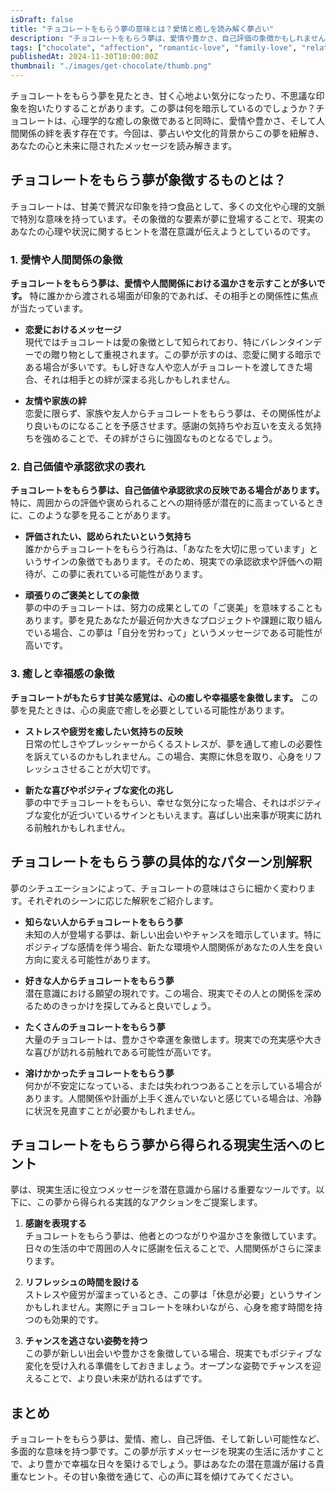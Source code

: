 ```yaml
---
isDraft: false
title: "チョコレートをもらう夢の意味とは？愛情と癒しを読み解く夢占い"
description: "チョコレートをもらう夢は、愛情や豊かさ、自己評価の象徴かもしれません。夢占いや心理学、文化的な視点から、その深い意味を紐解き、現実生活へのヒントをお届けします。"
tags: ["chocolate", "affection", "romantic-love", "family-love", "relationships", "healing", "abundance", "happiness"]
publishedAt: 2024-11-30T10:00:00Z
thumbnail: "./images/get-chocolate/thumb.png"
---
```


チョコレートをもらう夢を見たとき、甘く心地よい気分になったり、不思議な印象を抱いたりすることがあります。この夢は何を暗示しているのでしょうか？チョコレートは、心理学的な癒しの象徴であると同時に、愛情や豊かさ、そして人間関係の絆を表す存在です。今回は、夢占いや文化的背景からこの夢を紐解き、あなたの心と未来に隠されたメッセージを読み解きます。

<TableOfContents />

<AdUnit />

## チョコレートをもらう夢が象徴するものとは？

チョコレートは、甘美で贅沢な印象を持つ食品として、多くの文化や心理的文脈で特別な意味を持っています。その象徴的な要素が夢に登場することで、現実のあなたの心理や状況に関するヒントを潜在意識が伝えようとしているのです。

### 1. 愛情や人間関係の象徴

<strong>チョコレートをもらう夢は、愛情や人間関係における温かさを示すことが多いです。</strong>
特に誰かから渡される場面が印象的であれば、その相手との関係性に焦点が当たっています。

- <strong>恋愛におけるメッセージ</strong>
  <br />
  現代ではチョコレートは愛の象徴として知られており、特にバレンタインデーでの贈り物として重視されます。この夢が示すのは、恋愛に関する暗示である場合が多いです。もし好きな人や恋人がチョコレートを渡してきた場合、それは相手との絆が深まる兆しかもしれません。

- <strong>友情や家族の絆</strong>
  <br />
  恋愛に限らず、家族や友人からチョコレートをもらう夢は、その関係性がより良いものになることを予感させます。感謝の気持ちやお互いを支える気持ちを強めることで、その絆がさらに強固なものとなるでしょう。

### 2. 自己価値や承認欲求の表れ

<strong>チョコレートをもらう夢は、自己価値や承認欲求の反映である場合があります。</strong>
特に、周囲からの評価や褒められることへの期待感が潜在的に高まっているときに、このような夢を見ることがあります。

- <strong>評価されたい、認められたいという気持ち</strong>
  <br />
  誰かからチョコレートをもらう行為は、「あなたを大切に思っています」というサインの象徴でもあります。そのため、現実での承認欲求や評価への期待が、この夢に表れている可能性があります。

- <strong>頑張りのご褒美としての象徴</strong>
  <br />
  夢の中のチョコレートは、努力の成果としての「ご褒美」を意味することもあります。夢を見たあなたが最近何か大きなプロジェクトや課題に取り組んでいる場合、この夢は「自分を労わって」というメッセージである可能性が高いです。

### 3. 癒しと幸福感の象徴

<strong>チョコレートがもたらす甘美な感覚は、心の癒しや幸福感を象徴します。</strong>
この夢を見たときは、心の奥底で癒しを必要としている可能性があります。

- <strong>ストレスや疲労を癒したい気持ちの反映</strong>
  <br />
  日常の忙しさやプレッシャーからくるストレスが、夢を通して癒しの必要性を訴えているのかもしれません。この場合、実際に休息を取り、心身をリフレッシュさせることが大切です。

- <strong>新たな喜びやポジティブな変化の兆し</strong>
  <br />
  夢の中でチョコレートをもらい、幸せな気分になった場合、それはポジティブな変化が近づいているサインともいえます。喜ばしい出来事が現実に訪れる前触れかもしれません。

<AdUnit />

## チョコレートをもらう夢の具体的なパターン別解釈

夢のシチュエーションによって、チョコレートの意味はさらに細かく変わります。それぞれのシーンに応じた解釈をご紹介します。

- <strong>知らない人からチョコレートをもらう夢</strong>
  <br />
  未知の人が登場する夢は、新しい出会いやチャンスを暗示しています。特にポジティブな感情を伴う場合、新たな環境や人間関係があなたの人生を良い方向に変える可能性があります。

- <strong>好きな人からチョコレートをもらう夢</strong>
  <br />
  潜在意識における願望の現れです。この場合、現実でその人との関係を深めるためのきっかけを探してみると良いでしょう。

- <strong>たくさんのチョコレートをもらう夢</strong>
  <br />
  大量のチョコレートは、豊かさや幸運を象徴します。現実での充実感や大きな喜びが訪れる前触れである可能性が高いです。

- <strong>溶けかかったチョコレートをもらう夢</strong>
  <br />
  何かが不安定になっている、または失われつつあることを示している場合があります。人間関係や計画が上手く進んでいないと感じている場合は、冷静に状況を見直すことが必要かもしれません。

<AdUnit />

## チョコレートをもらう夢から得られる現実生活へのヒント

夢は、現実生活に役立つメッセージを潜在意識から届ける重要なツールです。以下に、この夢から得られる実践的なアクションをご提案します。

1. <strong>感謝を表現する</strong>
   <br />
   チョコレートをもらう夢は、他者とのつながりや温かさを象徴しています。日々の生活の中で周囲の人々に感謝を伝えることで、人間関係がさらに深まります。

2. <strong>リフレッシュの時間を設ける</strong>
   <br />
   ストレスや疲労が溜まっているとき、この夢は「休息が必要」というサインかもしれません。実際にチョコレートを味わいながら、心身を癒す時間を持つのも効果的です。

3. <strong>チャンスを逃さない姿勢を持つ</strong>
   <br />
   この夢が新しい出会いや豊かさを象徴している場合、現実でもポジティブな変化を受け入れる準備をしておきましょう。オープンな姿勢でチャンスを迎えることで、より良い未来が訪れるはずです。

<AdUnit />

## まとめ

チョコレートをもらう夢は、愛情、癒し、自己評価、そして新しい可能性など、多面的な意味を持つ夢です。この夢が示すメッセージを現実の生活に活かすことで、より豊かで幸福な日々を築けるでしょう。夢はあなたの潜在意識が届ける貴重なヒント。その甘い象徴を通じて、心の声に耳を傾けてみてください。
